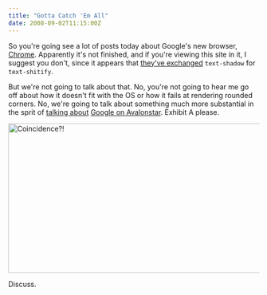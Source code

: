 ```yaml
---
title: "Gotta Catch 'Em All"
date: 2008-09-02T11:15:00Z
---
```


So you're going see a lot of posts today about Google's new browser, [Chrome][1]. Apparently it's not finished, and if you're viewing this site in it, I suggest you don't, since it appears that [they've exchanged][2] `text-shadow` for `text-shitify`.

But we're not going to talk about that. No, you're not going to hear me go off about how it doesn't fit with the OS or how it fails at rendering rounded corners. No, we're going to talk about something much more substantial in the sprit of [talking about][3] [Google on Avalonstar][4]. Exhibit A please.

[<img src="http://farm4.static.flickr.com/3231/2822957764_ae814404b6_o.png" width="620" height="300" alt="Coincidence?!" />][5]

Discuss.

[1]: http://google.com/chrome/
[2]: http://www.flickr.com/photos/kurafire/2822606444/
[3]: http://avalonstar.com/blog/2006/jan/7/google-pack/
[4]: http://avalonstar.com/blog/2005/nov/15/google-analytics/
[5]: http://www.flickr.com/photos/avalonstar/2822957764/
